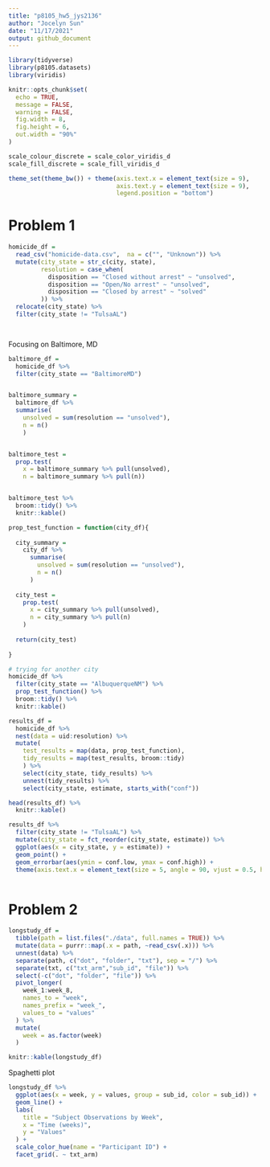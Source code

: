 ```yaml
---
title: "p8105_hw5_jys2136"
author: "Jocelyn Sun"
date: "11/17/2021"
output: github_document
---
```


```r

library(tidyverse)
library(p8105.datasets)
library(viridis)

knitr::opts_chunk$set(
  echo = TRUE,
  message = FALSE,
  warning = FALSE,
  fig.width = 8,
  fig.height = 6,
  out.width = "90%"
)

scale_colour_discrete = scale_color_viridis_d
scale_fill_discrete = scale_fill_viridis_d

theme_set(theme_bw()) + theme(axis.text.x = element_text(size = 9),
                              axis.text.y = element_text(size = 9),
                              legend.position = "bottom")

```

# Problem 1

```r

homicide_df = 
  read_csv("homicide-data.csv",  na = c("", "Unknown")) %>% 
  mutate(city_state = str_c(city, state),
         resolution = case_when(
           disposition == "Closed without arrest" ~ "unsolved",
           disposition == "Open/No arrest" ~ "unsolved",
           disposition == "Closed by arrest" ~ "solved"
         )) %>% 
  relocate(city_state) %>%
  filter(city_state != "TulsaAL")

  


```

Focusing on Baltimore, MD
```r

baltimore_df = 
  homicide_df %>% 
  filter(city_state == "BaltimoreMD")


baltimore_summary =
  baltimore_df %>% 
  summarise(
    unsolved = sum(resolution == "unsolved"),
    n = n()
    )


baltimore_test = 
  prop.test(
    x = baltimore_summary %>% pull(unsolved),
    n = baltimore_summary %>% pull(n))


baltimore_test %>% 
  broom::tidy() %>% 
  knitr::kable()

```


```r

prop_test_function = function(city_df){
  
  city_summary = 
    city_df %>% 
      summarise(
        unsolved = sum(resolution == "unsolved"),
        n = n()
      )
  
  city_test = 
    prop.test(
      x = city_summary %>% pull(unsolved),
      n = city_summary %>% pull(n)
    )
  
  return(city_test)
  
}

# trying for another city 
homicide_df %>% 
  filter(city_state == "AlbuquerqueNM") %>% 
  prop_test_function() %>% 
  broom::tidy() %>% 
  knitr::kable()

```


```r

results_df = 
  homicide_df %>%
  nest(data = uid:resolution) %>%
  mutate(
    test_results = map(data, prop_test_function),
    tidy_results = map(test_results, broom::tidy)
    ) %>% 
    select(city_state, tidy_results) %>% 
    unnest(tidy_results) %>% 
    select(city_state, estimate, starts_with("conf"))

head(results_df) %>% 
  knitr::kable()

```


```r
results_df %>% 
  filter(city_state != "TulsaAL") %>% 
  mutate(city_state = fct_reorder(city_state, estimate)) %>% 
  ggplot(aes(x = city_state, y = estimate)) +
  geom_point() +
  geom_errorbar(aes(ymin = conf.low, ymax = conf.high)) +  
  theme(axis.text.x = element_text(size = 5, angle = 90, vjust = 0.5, hjust = 1))
  
``` 

# Problem 2

```r


longstudy_df = 
  tibble(path = list.files("./data", full.names = TRUE)) %>% 
  mutate(data = purrr::map(.x = path, ~read_csv(.x))) %>% 
  unnest(data) %>%
  separate(path, c("dot", "folder", "txt"), sep = "/") %>%
  separate(txt, c("txt_arm","sub_id", "file")) %>%
  select(-c("dot", "folder", "file")) %>%
  pivot_longer(
    week_1:week_8, 
    names_to = "week", 
    names_prefix = "week_",
    values_to = "values"
  ) %>%
  mutate(
    week = as.factor(week)
  )

knitr::kable(longstudy_df)

```

Spaghetti plot

```r

longstudy_df %>% 
  ggplot(aes(x = week, y = values, group = sub_id, color = sub_id)) + 
  geom_line() + 
  labs(
    title = "Subject Observations by Week",
    x = "Time (weeks)",
    y = "Values"
  ) + 
  scale_color_hue(name = "Participant ID") +
  facet_grid(. ~ txt_arm)

```









